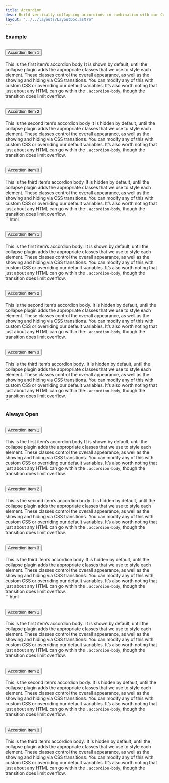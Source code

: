 ```yaml
---
title: Accordion
desc: Build vertically collapsing accordions in combination with our Collapse JavaScript plugin.
layout: "../../layouts/LayoutDoc.astro"
---
```



### Example

<Example>
  <div slot="preview" class='not-prose'>
    <div class="accordion" id="accordionExample">
      <div class="accordion-item">
        <h2 class="accordion-header">
          <button class="accordion-button" type="button" data-bs-toggle="collapse" data-bs-target="#collapseOne" aria-expanded="true" aria-controls="collapseOne">
            Accordion Item 1
          </button>
        </h2>
        <div id="collapseOne" class="accordion-collapse collapse show" data-bs-parent="#accordionExample">
          <div class="accordion-body">
            This is the first item’s accordion body It is shown by default, until the collapse plugin adds the appropriate classes that we use to style each element. These classes control the overall appearance, as well as the showing and hiding via CSS transitions. You can modify any of this with custom CSS or overriding our default variables. It’s also worth noting that just about any HTML can go within the <code>.accordion-body</code>, though the transition does limit overflow.
          </div>
        </div>
      </div>
      <div class="accordion-item">
        <h2 class="accordion-header">
          <button class="accordion-button collapsed" type="button" data-bs-toggle="collapse" data-bs-target="#collapseTwo" aria-expanded="false" aria-controls="collapseTwo">
            Accordion Item 2
          </button>
        </h2>
        <div id="collapseTwo" class="accordion-collapse collapse" data-bs-parent="#accordionExample">
          <div class="accordion-body">
            This is the second item’s accordion body It is hidden by default, until the collapse plugin adds the appropriate classes that we use to style each element. These classes control the overall appearance, as well as the showing and hiding via CSS transitions. You can modify any of this with custom CSS or overriding our default variables. It’s also worth noting that just about any HTML can go within the <code>.accordion-body</code>, though the transition does limit overflow.
          </div>
        </div>
      </div>
      <div class="accordion-item">
        <h2 class="accordion-header">
          <button class="accordion-button collapsed" type="button" data-bs-toggle="collapse" data-bs-target="#collapseThree" aria-expanded="false" aria-controls="collapseThree">
            Accordion Item 3
          </button>
        </h2>
        <div id="collapseThree" class="accordion-collapse collapse" data-bs-parent="#accordionExample">
          <div class="accordion-body">
            This is the third item’s accordion body It is hidden by default, until the collapse plugin adds the appropriate classes that we use to style each element. These classes control the overall appearance, as well as the showing and hiding via CSS transitions. You can modify any of this with custom CSS or overriding our default variables. It’s also worth noting that just about any HTML can go within the <code>.accordion-body</code>, though the transition does limit overflow.
          </div>
        </div>
      </div>
    </div>
  </div>

  <div slot="code">
    ```html
    <div class="accordion" id="accordionExample">
      <div class="accordion-item">
        <h2 class="accordion-header">
          <button class="accordion-button" type="button" data-bs-toggle="collapse" data-bs-target="#collapseOne" aria-expanded="true" aria-controls="collapseOne">
            Accordion Item 1
          </button>
        </h2>
        <div id="collapseOne" class="accordion-collapse collapse show" data-bs-parent="#accordionExample">
          <div class="accordion-body">
            This is the first item’s accordion body. It is shown by default, until the collapse plugin adds the appropriate classes that we use to style each element. These classes control the overall appearance, as well as the showing and hiding via CSS transitions. You can modify any of this with custom CSS or overriding our default variables. It’s also worth noting that just about any HTML can go within the <code>.accordion-body</code>, though the transition does limit overflow.
          </div>
        </div>
      </div>
      <div class="accordion-item">
        <h2 class="accordion-header">
          <button class="accordion-button collapsed" type="button" data-bs-toggle="collapse" data-bs-target="#collapseTwo" aria-expanded="false" aria-controls="collapseTwo">
            Accordion Item 2
          </button>
        </h2>
        <div id="collapseTwo" class="accordion-collapse collapse" data-bs-parent="#accordionExample">
          <div class="accordion-body">
            This is the second item’s accordion body. It is hidden by default, until the collapse plugin adds the appropriate classes that we use to style each element. These classes control the overall appearance, as well as the showing and hiding via CSS transitions. You can modify any of this with custom CSS or overriding our default variables. It’s also worth noting that just about any HTML can go within the <code>.accordion-body</code>, though the transition does limit overflow.
          </div>
        </div>
      </div>
      <div class="accordion-item">
        <h2 class="accordion-header">
          <button class="accordion-button collapsed" type="button" data-bs-toggle="collapse" data-bs-target="#collapseThree" aria-expanded="false" aria-controls="collapseThree">
            Accordion Item 3
          </button>
        </h2>
        <div id="collapseThree" class="accordion-collapse collapse" data-bs-parent="#accordionExample">
          <div class="accordion-body">
            This is the third item’s accordion body. It is hidden by default, until the collapse plugin adds the appropriate classes that we use to style each element. These classes control the overall appearance, as well as the showing and hiding via CSS transitions. You can modify any of this with custom CSS or overriding our default variables. It’s also worth noting that just about any HTML can go within the <code>.accordion-body</code>, though the transition does limit overflow.
          </div>
        </div>
      </div>
    </div>
    ```
  </div>
</Example>

### Always Open

<Example>
  <div slot="preview" class='not-prose'>
    <div class="accordion" id="accordionExample">
      <div class="accordion-item">
        <h2 class="accordion-header">
          <button class="accordion-button" type="button" data-bs-toggle="collapse" data-bs-target="#collapseOne" aria-expanded="true" aria-controls="collapseOne">
            Accordion Item 1
          </button>
        </h2>
        <div id="collapseOne" class="accordion-collapse collapse show">
          <div class="accordion-body">
            This is the first item’s accordion body It is shown by default, until the collapse plugin adds the appropriate classes that we use to style each element. These classes control the overall appearance, as well as the showing and hiding via CSS transitions. You can modify any of this with custom CSS or overriding our default variables. It’s also worth noting that just about any HTML can go within the <code>.accordion-body</code>, though the transition does limit overflow.
          </div>
        </div>
      </div>
      <div class="accordion-item">
        <h2 class="accordion-header">
          <button class="accordion-button collapsed" type="button" data-bs-toggle="collapse" data-bs-target="#collapseTwo" aria-expanded="false" aria-controls="collapseTwo">
            Accordion Item 2
          </button>
        </h2>
        <div id="collapseTwo" class="accordion-collapse collapse">
          <div class="accordion-body">
            This is the second item’s accordion body It is hidden by default, until the collapse plugin adds the appropriate classes that we use to style each element. These classes control the overall appearance, as well as the showing and hiding via CSS transitions. You can modify any of this with custom CSS or overriding our default variables. It’s also worth noting that just about any HTML can go within the <code>.accordion-body</code>, though the transition does limit overflow.
          </div>
        </div>
      </div>
      <div class="accordion-item">
        <h2 class="accordion-header">
          <button class="accordion-button collapsed" type="button" data-bs-toggle="collapse" data-bs-target="#collapseThree" aria-expanded="false" aria-controls="collapseThree">
            Accordion Item 3
          </button>
        </h2>
        <div id="collapseThree" class="accordion-collapse collapse">
          <div class="accordion-body">
            This is the third item’s accordion body It is hidden by default, until the collapse plugin adds the appropriate classes that we use to style each element. These classes control the overall appearance, as well as the showing and hiding via CSS transitions. You can modify any of this with custom CSS or overriding our default variables. It’s also worth noting that just about any HTML can go within the <code>.accordion-body</code>, though the transition does limit overflow.
          </div>
        </div>
      </div>
    </div>
  </div>

  <div slot="code">
    ```html
    <div class="accordion" id="accordionExample">
      <div class="accordion-item">
        <h2 class="accordion-header">
          <button class="accordion-button" type="button" data-bs-toggle="collapse" data-bs-target="#collapseOne" aria-expanded="true" aria-controls="collapseOne">
            Accordion Item 1
          </button>
        </h2>
        <div id="collapseOne" class="accordion-collapse collapse show">
          <div class="accordion-body">
            This is the first item’s accordion body. It is shown by default, until the collapse plugin adds the appropriate classes that we use to style each element. These classes control the overall appearance, as well as the showing and hiding via CSS transitions. You can modify any of this with custom CSS or overriding our default variables. It’s also worth noting that just about any HTML can go within the <code>.accordion-body</code>, though the transition does limit overflow.
          </div>
        </div>
      </div>
      <div class="accordion-item">
        <h2 class="accordion-header">
          <button class="accordion-button collapsed" type="button" data-bs-toggle="collapse" data-bs-target="#collapseTwo" aria-expanded="false" aria-controls="collapseTwo">
            Accordion Item 2
          </button>
        </h2>
        <div id="collapseTwo" class="accordion-collapse collapse">
          <div class="accordion-body">
            This is the second item’s accordion body. It is hidden by default, until the collapse plugin adds the appropriate classes that we use to style each element. These classes control the overall appearance, as well as the showing and hiding via CSS transitions. You can modify any of this with custom CSS or overriding our default variables. It’s also worth noting that just about any HTML can go within the <code>.accordion-body</code>, though the transition does limit overflow.
          </div>
        </div>
      </div>
      <div class="accordion-item">
        <h2 class="accordion-header">
          <button class="accordion-button collapsed" type="button" data-bs-toggle="collapse" data-bs-target="#collapseThree" aria-expanded="false" aria-controls="collapseThree">
            Accordion Item 3
          </button>
        </h2>
        <div id="collapseThree" class="accordion-collapse collapse">
          <div class="accordion-body">
            This is the third item’s accordion body. It is hidden by default, until the collapse plugin adds the appropriate classes that we use to style each element. These classes control the overall appearance, as well as the showing and hiding via CSS transitions. You can modify any of this with custom CSS or overriding our default variables. It’s also worth noting that just about any HTML can go within the <code>.accordion-body</code>, though the transition does limit overflow.
          </div>
        </div>
      </div>
    </div>
    ```
  </div>
</Example>

